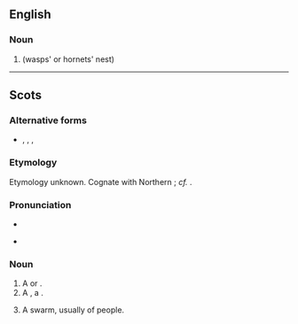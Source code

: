 ==English==

===Noun===
{{en-noun}}

# {{alternative form of|bike|lang=en}} (wasps' or hornets' nest)

----

==Scots==

===Alternative forms===
* {{l|sco|bike}}, {{l|sco|byk}}, {{l|sco|byik}}, {{l|sco|bink}}

===Etymology===
Etymology unknown. Cognate with Northern {{etyl|enm|sco}} {{m|enm|bike}}; ''cf.'' {{etyl|en|sco}} {{m|en|bike}}.

===Pronunciation===
* {{IPA|lang=sco|/ˈbəik/}}
* {{a|[[Southern Scots]]}} {{IPA|lang=sco|/ˈbaɪk/}}

===Noun===
{{sco-noun}}

# A {{l|en|beehive}} or {{l|en|anthill}}.
# A {{l|en|home}}, a {{l|en|dwelling}}.
# {{lb|sco|figurative}} A swarm, usually of people.
